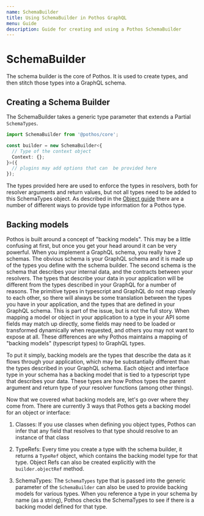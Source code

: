 ```yaml
---
name: SchemaBuilder
title: Using SchemaBuilder in Pothos GraphQL
menu: Guide
description: Guide for creating and using a Pothos SchemaBuilder
---
```






# SchemaBuilder

The schema builder is the core of Pothos. It is used to create types, and then stitch those types
into a GraphQL schema.

## Creating a Schema Builder

The SchemaBuilder takes a generic type parameter that extends a Partial `SchemaTypes`.

```typescript
import SchemaBuilder from '@pothos/core';

const builder = new SchemaBuilder<{
  // Type of the context object
  Context: {};
}>({
  // plugins may add options that can  be provided here
});
```

The types provided here are used to enforce the types in resolvers, both for resolver arguments and
return values, but not all types need to be added to this SchemaTypes object. As described in the
[Object guide](./objects) there are a number of different ways to provide type information for a
Pothos type.

## Backing models

Pothos is built around a concept of "backing models". This may be a little confusing at first, but
once you get your head around it can be very powerful. When you implement a GraphQL schema, you
really have 2 schemas. The obvious schema is your GraphQL schema and it is made up of the types you
define with the schema builder. The second schema is the schema that describes your internal data,
and the contracts between your resolvers. The types that describe your data in your application will
be different from the types described in your GraphQL for a number of reasons. The primitive types
in typescript and GraphQL do not map cleanly to each other, so there will always be some translation
between the types you have in your application, and the types that are defined in your GraphQL
schema. This is part of the issue, but is not the full story. When mapping a model or object in your
application to a type in your API some fields may match up directly, some fields may need to be
loaded or transformed dynamically when requested, and others you may not want to expose at all. These
differences are why Pothos maintains a mapping of "backing models" \(typescript types\) to GraphQL
types.

To put it simply, backing models are the types that describe the data as it flows through your
application, which may be substantially different than the types described in your GraphQL schema.
Each object and interface type in your schema has a backing model that is tied to a typescript type
that describes your data. These types are how Pothos types the parent argument and return type of
your resolver functions \(among other things\).

Now that we covered what backing models are, let's go over where they come from. There are currently
3 ways that Pothos gets a backing model for an object or interface:

1. Classes: If you use classes when defining you object types, Pothos can infer that any field that resolves to that type should resolve to an instance of that class

2. TypeRefs: Every time you create a type with the schema builder, it returns a `TypeRef` object, which contains the backing model type for that type. Object Refs can also be created explicitly with the `builder.objectRef` method.

3. SchemaTypes: The `SchemaTypes` type that is passed into the generic parameter of the `SchemaBuilder` can also be used to provide backing models for various types. When you reference a type in your schema by name \(as a string\), Pothos checks the SchemaTypes to see if there is a backing model defined for that type.
